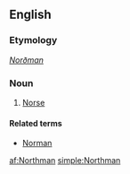 ==English==

===Etymology===
{{etyl|ang|en}} ''[[Norðman]]''

===Noun===
{{en-noun|Northmen}}

# [[Norse]]

====Related terms====
* [[Norman]]

[[af:Northman]]
[[simple:Northman]]